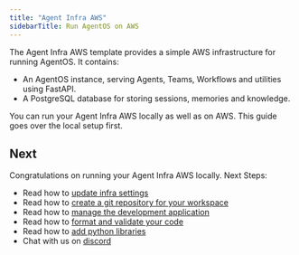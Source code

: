 ```yaml
---
title: "Agent Infra AWS"
sidebarTitle: Run AgentOS on AWS
---
```


The Agent Infra AWS template provides a simple AWS infrastructure for running AgentOS. It contains:

- An AgentOS instance, serving Agents, Teams, Workflows and utilities using FastAPI.
- A PostgreSQL database for storing sessions, memories and knowledge.

You can run your Agent Infra AWS locally as well as on AWS. This guide goes over the local setup first.

<Snippet file="setup.mdx" />

<Snippet file="create-agent-infra-aws-codebase.mdx" />

<Snippet file="run-agent-infra-aws-local.mdx" />

## Next

Congratulations on running your Agent Infra AWS locally. Next Steps:

- Read how to [update infra settings](/templates/infra-management/infra-settings)
- Read how to [create a git repository for your workspace](/templates/infra-management/git-repo)
- Read how to [manage the development application](/templates/infra-management/development-app)
- Read how to [format and validate your code](/templates/infra-management/format-and-validate)
- Read how to [add python libraries](/templates/infra-management/install)
- Chat with us on [discord](https://agno.link/discord)
